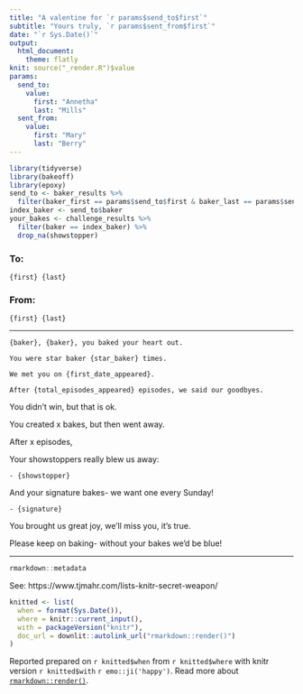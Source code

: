 ```yaml
---
title: "A valentine for `r params$send_to$first`"
subtitle: "Yours truly, `r params$sent_from$first`"
date: "`r Sys.Date()`"
output: 
  html_document:
    theme: flatly
knit: source("_render.R")$value
params:
  send_to:
    value:
      first: "Annetha"
      last: "Mills"
  sent_from:
    value:
      first: "Mary"
      last: "Berry"
---
```


```r
library(tidyverse)
library(bakeoff)
library(epoxy)
send_to <- baker_results %>% 
  filter(baker_first == params$send_to$first & baker_last == params$send_to$last)
index_baker <- send_to$baker
your_bakes <- challenge_results %>% 
  filter(baker == index_baker) %>% 
  drop_na(showstopper)
```

### To: 

```glue
{first} {last}
```

### From:

```glue
{first} {last}
```

---

```glue
{baker}, {baker}, you baked your heart out.

You were star baker {star_baker} times.

We met you on {first_date_appeared}.

After {total_episodes_appeared} episodes, we said our goodbyes.
```


You didn't win, but that is ok.

You created x bakes, but then went away.

After x episodes, 

Your showstoppers really blew us away:

```glue
- {showstopper}
```

And your signature bakes- we want one every Sunday!

```glue
- {signature}
```

You brought us great joy, we'll miss you, it's true.

Please keep on baking- without your bakes we'd be blue!

---

```r
rmarkdown::metadata
```

See: https://www.tjmahr.com/lists-knitr-secret-weapon/

```r
knitted <- list(
  when = format(Sys.Date()),
  where = knitr::current_input(),
  with = packageVersion("knitr"),
  doc_url = downlit::autolink_url("rmarkdown::render()")
)
```

Reported prepared on `r knitted$when` from ``r knitted$where`` 
with knitr version `r knitted$with` `r emo::ji('happy')`. 
Read more about [`rmarkdown::render()`](`r knitted$doc_url`). 
